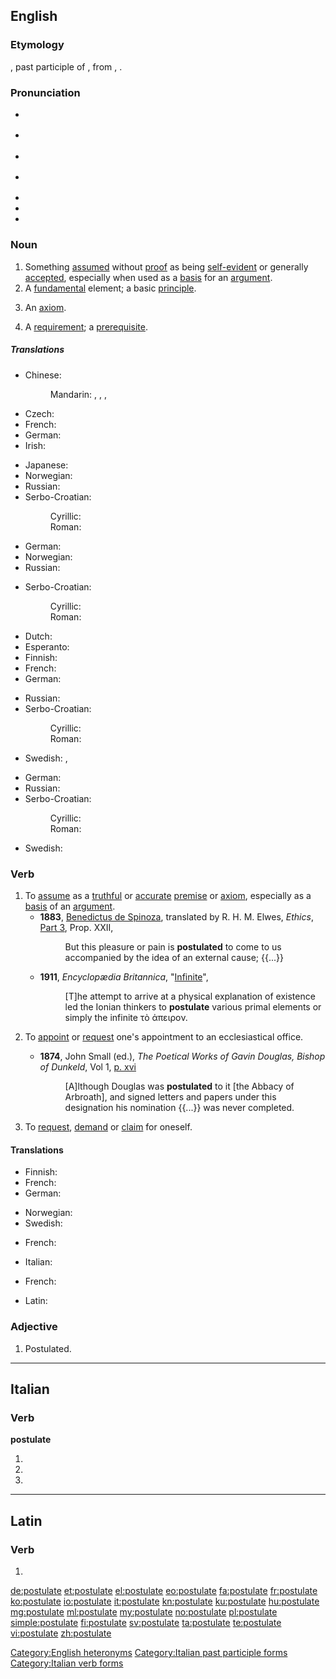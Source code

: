 ==English==
{{was wotd|2008|September|18}}
{{wikipedia}}

===Etymology===
{{etyl|ML.|en}} {{term|postulātum}}, past participle of {{term|postulāre||lang=la|to assume" later "to appoint or request ecclesiastical appointment|lang=la}}, from {{etyl|la|en}}, {{term|postulō||request|lang=la}}.

===Pronunciation===
* {{a|UK|noun}} {{IPA|/ˈpɒs.tjʊ.lət/|lang=en}}
* {{a|UK|verb}} {{IPA|/ˈpɒs.tjʊ.leɪt/|lang=en}}
* {{a|US|noun}} {{IPA|/ˈpɑs.tʃə.lət /|/ˈpɑs.tjə.lət/|lang=en}}
* {{a|US|verb}} {{IPA|/ˈpɑs.tʃə.leɪt /|/ˈpɑs.tjə.leɪt/|lang=en}}
* {{audio|en-us-postulate-noun.ogg|Audio (US, noun)|lang=en}}
* {{audio|en-us-postulate-verb.ogg|Audio (US, verb)|lang=en}}
* {{hyphenation|pos|tu|late|lang=en}}

===Noun===
{{en-noun}}

# Something [[assume]]d without [[proof]] as being [[self-evident]] or generally [[accept]]ed, especially when used as a [[basis]] for an [[argument]].
# A [[fundamental]] element; a basic [[principle]].
# {{context|logic|lang=en}} An [[axiom]].
# A [[requirement]]; a [[prerequisite]].

=====Translations=====
{{trans-top|something assumed without proof as being self-evident or generally accepted}}
* Chinese:
*: Mandarin: {{t+|cmn|公設|sc=Hani}}, {{t+|cmn|公设|tr=gōngshè|sc=Hani}}, {{t+|cmn|公準|sc=Hani}}, {{t+|cmn|公准|tr=gōngzhǔn|sc=Hani}}
* Czech: {{t|cs|postulát|m}}
* French: {{t+|fr|postulat|m}}
* German: {{t+|de|Postulat|n}}
* Irish: {{t|ga|foshuíomh|m}}
{{trans-mid}}
* Japanese: {{t|ja|公準|tr= こうじゅん, kōjun|sc=Jpan}}
* Norwegian: {{t|no|postulat|n}}
* Russian: {{t+|ru|постулат|m|tr=postulát|sc=Cyrl}}
* Serbo-Croatian:
*: Cyrillic: {{t|sh|постулат|m}}
*: Roman: {{t+|sh|postulat|m}}
{{trans-bottom}}

{{trans-top|fundamental element; basic principle}}
* German: {{t+|de|Postulat|n}}
* Norwegian: {{t|no|postulat|n}}
* Russian: {{t+|ru|постулат|m|tr=postulát|sc=Cyrl}}
{{trans-mid}}
* Serbo-Croatian:
*: Cyrillic: {{t|sh|постулат|m}}
*: Roman: {{t+|sh|postulat|m}}
{{trans-bottom}}

{{trans-top|logic: an axiom}}
* Dutch: {{t+|nl|postulaat}}
* Esperanto: {{t|eo|postulato}}
* Finnish: {{t+|fi|oletus}}
* French: {{t+|fr|postulat|m}}
* German: {{t+|de|Postulat|n}}
{{trans-mid}}
* Russian: {{t+|ru|постулат|m|tr=postulát|sc=Cyrl}}
* Serbo-Croatian:
*: Cyrillic: {{t|sh|постулат|m}}
*: Roman: {{t+|sh|postulat|m}}
* Swedish: {{t+|sv|postulat}}, {{t+|sv|axiom}}
{{trans-bottom}}

{{trans-top|requirement, prerequisite}}
* German: {{t+|de|Voraussetzung|f}}
* Russian: {{t+|ru|постулат|m|tr=postulát|sc=Cyrl}}
* Serbo-Croatian:
*: Cyrillic: {{t|sh|постулат|m}}
*: Roman: {{t+|sh|postulat|m}}
{{trans-mid}}
* Swedish: {{t+|sv|förutsättning|c}}
{{trans-bottom}}

===Verb===
{{en-verb|postulat|ing}}

# To [[assume]] as a [[truthful]] or [[accurate]] [[premise]] or [[axiom]], especially as a [[basis]] of an [[argument]].
#* '''1883''', [[w:Benedictus de Spinoza|Benedictus de Spinoza]], translated by R. H. M. Elwes, ''Ethics'', [[s:Ethics_(Spinoza)/Part_3|Part 3]], Prop. XXII,
#*: But this pleasure or pain is '''postulated''' to come to us accompanied by the idea of an external cause; {{...}}
#* '''1911''', ''Encyclopædia Britannica'', "[[s:1911_Encyclopædia_Britannica/Infinite|Infinite]]",
#*: [T]he attempt to arrive at a physical explanation of existence led the Ionian thinkers to '''postulate''' various primal elements or simply the infinite τὸ ἀπειρον.
# {{context|ambitransitive|Christianity|historical|lang=en}} To [[appoint]] or [[request]] one's appointment to an ecclesiastical office.
#* '''1874''', John Small (ed.), ''The Poetical Works of Gavin Douglas, Bishop of Dunkeld'', Vol 1, [http://books.google.ca/books?id=y-Q0AAAAMAAJ&pg=PR18-IA16&dq=postulated p. xvi]
#*: [A]lthough Douglas was '''postulated''' to it [the Abbacy of Arbroath], and signed letters and papers under this designation his nomination {{...}} was never completed.
# {{context|ambitransitive|obsolete|lang=en}} To [[request]], [[demand]] or [[claim]] for oneself.

====Translations====
{{trans-top|To assume as a premise}}
* Finnish: {{t|fi|postuloida}}
* French: {{t+|fr|postuler}}
* German: {{t+|de|postulieren}}
{{trans-mid}}
* Norwegian: {{t+|no|postulere}}
* Swedish: {{t+|sv|postulera}}
{{trans-bottom}}
{{trans-top|To appoint to an ecclesiastic position}}
* French: {{t+|fr|postuler}}
{{trans-mid}}
* Italian: {{t|it|postulare}}
{{trans-bottom}}
{{trans-top|To demand or claim}}
* French: {{t+|fr|postuler}}
{{trans-mid}}
* Latin: {{t|la|postulō}}
{{trans-bottom}}

===Adjective===
{{en-adj|-}}

# Postulated.
#: {{rfquotek|Hudibras}}

[[Category:English heteronyms]]

----

==Italian==

===Verb===
'''postulate'''

# {{conjugation of|postulare||2|p|pres|ind|lang=it}}
# {{conjugation of|postulare||2|p|imp|lang=it}}
# {{feminine plural of|postulato|lang=it}}

[[Category:Italian past participle forms]]
[[Category:Italian verb forms]]

----

==Latin==

===Verb===
{{la-verb-form|postulāte}}

# {{conjugation of|postulō||1|p|pres|act|imp|lang=la}}

[[de:postulate]]
[[et:postulate]]
[[el:postulate]]
[[eo:postulate]]
[[fa:postulate]]
[[fr:postulate]]
[[ko:postulate]]
[[io:postulate]]
[[it:postulate]]
[[kn:postulate]]
[[ku:postulate]]
[[hu:postulate]]
[[mg:postulate]]
[[ml:postulate]]
[[my:postulate]]
[[no:postulate]]
[[pl:postulate]]
[[simple:postulate]]
[[fi:postulate]]
[[sv:postulate]]
[[ta:postulate]]
[[te:postulate]]
[[vi:postulate]]
[[zh:postulate]]